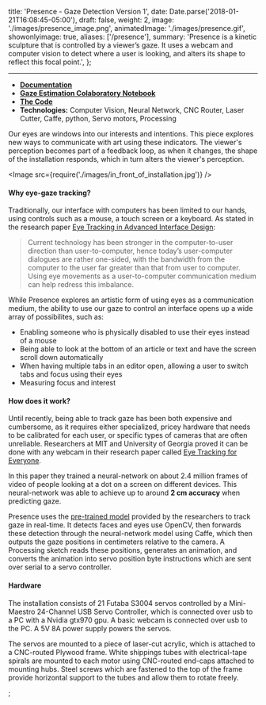 
  title: 'Presence - Gaze Detection Version 1',
  date: Date.parse('2018-01-21T16:08:45-05:00'),
  draft: false,
  weight: 2,
  image: './images/presence_image.png',
  animatedImage: './images/presence.gif',
  showonlyimage: true,
  aliases: ['/presence'],
  summary:
    'Presence is a kinetic sculpture that is controlled by a viewer’s gaze. It uses a webcam and computer vision to detect where a user is looking, and alters its shape to reflect this focal point.',
};

<Vimeo videoId="259512916" />

<Instagram postId="Bc5AYY6gF97" />

---

- **[Documentation](/blog/tags/presence)**
- **[Gaze Estimation Colaboratory Notebook](https://colab.research.google.com/drive/11s5IQkI8H-kIn00Kg6Sqp-dD3RwsICdE#scrollTo=F-jyn1bRR8M8)**
- **[The Code](https://github.com/oveddan/presence)**
- **Technologies:** Computer Vision, Neural Network, CNC Router, Laser Cutter, Caffe, python, Servo motors, Processing

Our eyes are windows into our interests and intentions.
This piece explores new ways to communicate with art using these indicators.
The viewer's perception becomes part of a feedback loop, as when it changes,
the shape of the installation responds, which in turn alters the viewer's
perception.

<Image src={require('./images/in_front_of_installation.jpg')} />

#### Why eye-gaze tracking?

Traditionally, our interface with computers has been limited to our hands, using controls such as a mouse,
a touch screen or a keyboard. As stated in the research paper [Eye Tracking in Advanced Interface Design](http://www.cs.tufts.edu/~jacob/papers/barfield.pdf):

> Current technology has been stronger in the computer-to-user direction than user-to-computer, hence today’s user-computer dialogues are rather one-sided, with the bandwidth from the computer to the user far greater than that from user to computer. Using eye movements as a user-to-computer communication medium can help redress this imbalance.

While Presence explores an artistic form of using eyes as a communication medium, the ability to use our gaze to control an interface opens up a wide array of possibilites, such as:

- Enabling someone who is physically disabled to use their eyes instead of a mouse
- Being able to look at the bottom of an article or text and have the screen scroll down automatically
- When having multiple tabs in an editor open, allowing a user to switch tabs and focus using their eyes
- Measuring focus and interest

#### How does it work?

Until recently, being able to track gaze has been both expensive and cumbersome, as it requires either specialized, pricey hardware that needs to be calibrated for each user, or specific types of cameras that are often unreliable.
Researchers at MIT and University of Georgia proved it can be done with any webcam in their research paper called [Eye Tracking for Everyone](http://gazecapture.csail.mit.edu/).

In this paper they trained a neural-network on about 2.4 million frames of video of people looking at a dot on a screen on different devices. This neural-network was able to achieve up to around **2 cm accuracy** when predicting gaze.

Presence uses the [pre-trained model](https://github.com/CSAILVision/GazeCapture) provided by the researchers to track gaze in real-time. It detects faces and eyes use OpenCV, then forwards these detection through the neural-network model using Caffe, which then outputs the gaze positions in centimeters relative to the camera. A Processing sketch reads these positions, generates an animation, and converts the animation into servo position byte instructions which are sent over serial to a servo controller.

#### Hardware

The installation consists of 21 Futaba S3004 servos controlled by a Mini-Maestro 24-Channel USB Servo Controller, which is connected over usb to a PC with a Nvidia gtx970 gpu. A basic webcam is connected over usb to the PC. A 5V 8A power supply powers the servos.

The servos are mounted to a piece of laser-cut acrylic, which is attached to a CNC-routed Plywood frame. White shippings tubes with electrical-tape spirals are mounted to each motor using CNC-routed end-caps attached to mounting hubs. Steel screws which are fastened to the top of the frame provide horizontal support to the tubes and allow them to rotate freely.


;
